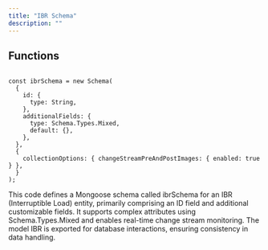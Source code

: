 ```yaml
---
title: "IBR Schema"
description: ""
---
```



## Functions

```tsx:ibrSchema.tsx

const ibrSchema = new Schema(
  {
    id: {
      type: String,
    },
    additionalFields: {
      type: Schema.Types.Mixed,
      default: {},
    },
  },
  {
    collectionOptions: { changeStreamPreAndPostImages: { enabled: true } },
  }
);

```

This code defines a Mongoose schema called ibrSchema for an IBR (Interruptible Load) entity, primarily comprising an ID field and additional customizable fields. It supports complex attributes using Schema.Types.Mixed and enables real-time change stream monitoring. The model IBR is exported for database interactions, ensuring consistency in data handling.